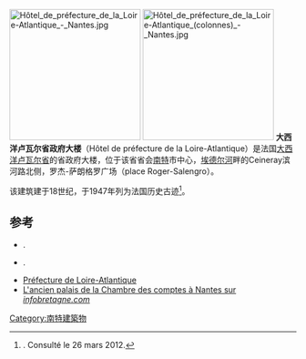 [[File:Hôtel_de_préfecture_de_la_Loire-Atlantique_-_Nantes.jpg|230px]]
[[File:Hôtel_de_préfecture_de_la_Loire-Atlantique_(colonnes)_-_Nantes.jpg|230px]]
'''大西洋卢瓦尔省政府大楼'''（Hôtel de préfecture de la Loire-Atlantique）是法国[[大西洋卢瓦尔省|大西洋卢瓦尔省]]的省政府大楼，位于该省省会[[南特|南特]]市中心，[[埃德尔河|埃德尔河]]畔的Ceineray滨河路北侧，罗杰-萨朗格罗广场（place Roger-Salengro）。

该建筑建于18世纪，于1947年列为法国历史古迹<ref name="mérimée">{{Base Mérimée|PA00108758|Préfecture}}. Consulté le 26 mars 2012.</ref>。

== 参考 ==
{{References|colonnes=2}}
* {{cite book|last1=Lelièvre|first1=Pierre|title=Nantes au XVIII|year=1988|editor=Éditions Picard|location=Paris|isbn=2-7084-0351-6}}.
* {{cite book|id=Iconographie|last1=Collectif|title=Iconographie de Nantes|year=1978|editor=Musée Dobrée|location=Nantes|pages=53-54|}}.
* [https://web.archive.org/web/20111127045644/http://www.loire-atlantique.pref.gouv.fr/ Préfecture de Loire-Atlantique]
* [http://www.infobretagne.com/nantes-chambre-comptes.htm L'ancien palais de la Chambre des comptes à Nantes sur ''infobretagne.com''] {{Wayback|url=http://www.infobretagne.com/nantes-chambre-comptes.htm |date=20200109233224 }}
[[Category:南特建築物|Category:南特建築物]]
